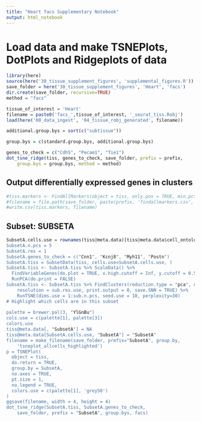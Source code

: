 ```yaml
---
title: "Heart facs Supplementary Notebook"
output: html_notebook
---
```


# Load data and make TSNEPlots, DotPlots and Ridgeplots of data

```r
library(here)
source(here('30_tissue_supplement_figures', 'supplemental_figures.R'))
save_folder = here('30_tissue_supplement_figures', 'Heart', 'facs')
dir.create(save_folder, recursive=TRUE)
method = "facs"

tissue_of_interest = 'Heart'
filename = paste0('facs_',tissue_of_interest, '_seurat_tiss.Robj')
load(here('00_data_ingest', '04_tissue_robj_generated', filename))

additional.group.bys = sort(c("subtissue"))

group.bys = c(standard.group.bys, additional.group.bys)

genes_to_check = c("Cdh5", "Pecam1", "Tie1")
dot_tsne_ridge(tiss, genes_to_check, save_folder, prefix = prefix,
    group.bys = group.bys, method = method)
```

## Output differentially expressed genes in clusters

```r
#tiss.markers <- FindAllMarkers(object = tiss, only.pos = TRUE, min.pct = 0.25, thresh.use = 0.25)
#filename = file.path(save_folder, paste(prefix, 'findallmarkers.csv', sep='_'))
#write.csv(tiss.markers, filename)
```

## Subset: SUBSETA

```r
SubsetA.cells.use = rownames(tiss@meta.data)[tiss@meta.data$cell_ontology_class == "smooth muscle cell]
SubsetA.n.pcs = 5
SubsetA.res = 1
SubsetA.genes_to_check = c("Cnn1", "Kcnj8", "Myh11", "Postn")
SubsetA.tiss = SubsetData(tiss, cells.use=SubsetA.cells.use, )
SubsetA.tiss <- SubsetA.tiss %>% ScaleData() %>% 
  FindVariableGenes(do.plot = TRUE, x.high.cutoff = Inf, y.cutoff = 0.5) %>%
  RunPCA(do.print = FALSE)
SubsetA.tiss <- SubsetA.tiss %>% FindClusters(reduction.type = "pca", dims.use = 1:sub.n.pcs, 
    resolution = sub.res.use, print.output = 0, save.SNN = TRUE) %>%
    RunTSNE(dims.use = 1:sub.n.pcs, seed.use = 10, perplexity=30)
# Highlight which cells are in this subset
    
palette = brewer.pal(3, "YlGnBu")
cols.use = c(palette[1], palette[3])
colors.use
tiss@meta.data[, "SubsetA"] = NA
tiss@meta.data[SubsetA.cells.use, "SubsetA"] = "SubsetA" 
filename = make_filename(save_folder, prefix="SubsetA", group.by, 
    'tsneplot_allcells_highlighted')
p = TSNEPlot(
  object = tiss,
  do.return = TRUE,
  group.by = SubsetA,
  no.axes = TRUE,
  pt.size = 1,
  no.legend = TRUE,
  colors.use = c(palette[1], 'grey50')
)
ggsave(filename, width = 4, height = 4)
dot_tsne_ridge(SubsetA.tiss, SubsetA.genes_to_check,
    save_folder, prefix = "SubsetA", group.bys, facs)

```